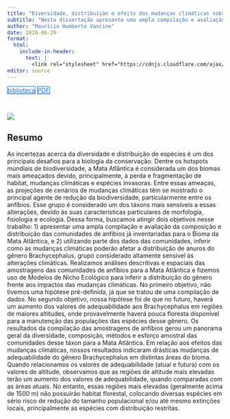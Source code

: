 ```yaml
---
title: "Diversidade, distribuição e efeito das mudanças climáticas sobre comunidades de anfíbios da Mata Atlântica"
subtitle: "Nesta dissertação apresento uma ampla compilação e avaliação da composição e distribuição das comunidades de anfíbios já inventariadas para o Bioma da Mata Atlântica. Num segundo momento, utilizo parte dos dados das comunidades para inferir como as mudanças climáticas poderão afetar a distribuição de anuros do gênero Brachycephalus, grupo considerado altamente sensível às alterações climáticas."
author: "Maurício Humberto Vancine"
date: 2018-06-29
format:
  html:
    include-in-header: 
      text: |
        <link rel="stylesheet" href="https://cdnjs.cloudflare.com/ajax/libs/font-awesome/6.5.0/css/all.min.css">
editor: source
---
```


<div class="mt-4 d-flex flex-row flex-wrap gap-1 justify-content-left justify-content-sm-start" role="group" aria-label="Links">
  <a href="https://repositorio.unesp.br/handle/11449/154993" class="btn btn-custom text-capitalize" target="_blank"><i class="fas fa-graduation-cap me-1"></i>biblioteca</a>
  <a href="/publications/2018-vancine.pdf" class="btn btn-custom text-capitalize" target="_blank"><i class="bi bi-file-earmark-pdf me-1"></i>PDF</a>
</div>

<style>
  .btn-custom {
    background-color: white;
    border: 1px solid #1c6cbe; /* Borda azul */
    color: #1c6cbe; /* Texto azul */
    transition: background-color 0.3s, color 0.3s;
  }
  .btn-custom:hover {
    background-color: #1c6cbe; /* Cor de fundo azul ao passar o mouse */
    color: white; /* Texto branco */
  }
</style>

<br> 

![](featured.png)

## Resumo

As incertezas acerca da diversidade e distribuição de espécies é um dos principais desafios para a biologia da conservação. Dentre os hotspots mundiais de biodiversidade, a Mata Atlântica é considerada um dos biomas mais ameaçados devido, principalmente, à perda e fragmentação de habitat, mudanças climáticas e espécies invasoras. Entre essas ameaças, as projeções de cenários de mudanças climáticas têm se mostrado o principal agente de redução da biodiversidade, particularmente entre os anfíbios. Esse grupo é considerado um dos táxons mais sensíveis a essas alterações, devido às suas características particulares de morfologia, fisiologia e ecologia. Dessa forma, buscamos atingir dois objetivos nesse trabalho: 1) apresentar uma ampla compilação e avaliação da composição e distribuição das comunidades de anfíbios já inventariadas para o Bioma da Mata Atlântica, e 2) utilizando parte dos dados das comunidades, inferir como as mudanças climáticas poderão afetar a distribuição de anuros do gênero Brachycephalus, grupo considerado altamente sensível às alterações climáticas. Realizamos análises descritivas e espaciais das amostragens das comunidades de anfíbios para a Mata Atlântica e fizemos uso de Modelos de Nicho Ecológico para inferir a distribuição do gênero frente aos impactos das mudanças climáticas. No primeiro objetivo, não tivemos uma hipótese pré-definida, já que se tratou de uma compilação de dados. No segundo objetivo, nossa hipótese foi de que no futuro, haverá um aumento dos valores de adequabilidade aos Brachycephalus em regiões de maiores altitudes, onde provavelmente haverá pouca floresta disponível para a manutenção das populações das espécies desse gênero. Os resultados da compilação das amostragens de anfíbios gerou um panorama geral da diversidade, composição, métodos e esforço amostral das comunidades desse táxon para a Mata Atlântica. Em relação aos efeitos das mudanças climáticas, nossos resultados indicaram drásticas mudanças de adequabilidade do gênero Brachycephalus em distintas áreas do bioma. Quando relacionamos os valores de adequabilidade (atual e futura) com os valores de altitude, observamos que as regiões de altitude mais elevadas terão um aumento dos valores de adequabilidade, quando comparadas com as áreas atuais. No entanto, essas regiões mais elevadas (geralmente acima de 1500 m) não possuirão habitat florestal, colocando diversas espécies em sério risco de redução do tamanho populacional e/ou até mesmo extinções locais, principalmente as espécies com distribuição restritas.
